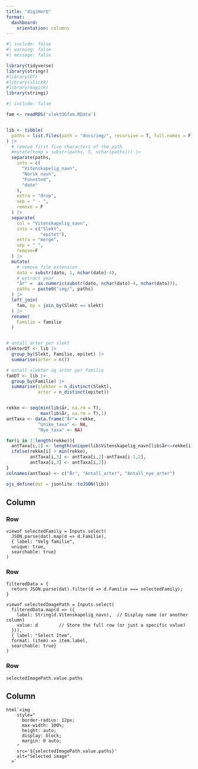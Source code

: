```yaml
---
title: "digiHerb"
format: 
  dashboard:
    orientation: columns
---
```


```r
#| include: false
#| warning: false
#| message: false

library(tidyverse)
library(stringr)
#library(DT)
#library(slickR)
#library(magick)
library(stringi)
```


```r
#| include: false

fam <- readRDS('slektOGfam.RData')


lib <- tibble(
  paths = list.files(path = "docs/img/", recursive = T, full.names = F)
) |>
  # remove first five characters of the path
  #mutate(temp = substr(paths, 5, nchar(paths))) |>
  separate(paths,
    into = c(
      "Vitenskapelig_navn",
      "Norsk navn",
      "Funnsted",
      "dato"
    ),
    extra = "drop",
    sep = " - ",
    remove = F
  ) |>
  separate(
    col = "Vitenskapelig_navn",
    into = c("Slekt", 
             "epitet"),
    extra = "merge",
    sep = " ",
    remove=F
  ) |>
  mutate(
    # remove file extension
    dato = substr(dato, 1, nchar(dato)-4),
    # extract year
    "år" =  as.numeric(substr(dato, nchar(dato)-4, nchar(dato))),
    paths = paste0("img/", paths)
  ) |>
  left_join(
    fam, by = join_by(Slekt == slekt)
  ) |>
  rename(
    Familie = familie
  ) 


# antall arter per slekt
slekterDT <- lib |>
  group_by(Slekt, Familie, epitet) |>
  summarise(arter = n())

# antall slekter og arter per familie
famDT <- lib |>
  group_by(Familie) |>
  summarise(slekter = n_distinct(Slekt),
            arter = n_distinct(epitet))


rekke <- seq(min(lib$år, na.rm = T), 
             max(lib$år, na.rm = T),1)
antTaxa <- data.frame("År"= rekke,
            "Unike_taxa" <- NA,
            "Nye_taxa" <- NA)

for(i in 1:length(rekke)){
  antTaxa[i,2] <- length(unique(lib$Vitenskapelig_navn[lib$år<=rekke[i]]))
  ifelse(rekke[i] > min(rekke),  
         antTaxa[i,3] <- antTaxa[i,2]-antTaxa[i-1,2],
         antTaxa[i,3] <- antTaxa[i,2])
}
colnames(antTaxa) <- c("År", "Antall_arter", "Antall_nye_arter")

ojs_define(dat = jsonlite::toJSON(lib))
```


## Column {width="35%"}

### Row {height="20%"}

```ojs
viewof selectedFamily = Inputs.select(
  JSON.parse(dat).map(d => d.Familie), 
  { label: "Velg familie",
  unique: true,
  searchable: true}
)
```

### Row {height="20%"}


```ojs

filteredData = {
  return JSON.parse(dat).filter(d => d.Familie === selectedFamily);
}

viewof selectedImagePath = Inputs.select(
  filteredData.map(d => ({
    label: String(d.Vitenskapelig_navn),  // Display name (or another column)
    value: d        // Store the full row (or just a specific value)
  })),
  { label: "Select Item",
  format: (item) => item.label,
  searchable: true}
)
```



### Row {height="20%"}
```ojs
selectedImagePath.value.paths
```





## Column {width="65%"}


```ojs
html`<img 
    style="
      border-radius: 12px;
      max-width: 100%;
      height: auto;
      display: block;
      margin: 0 auto;
    "
    src='${selectedImagePath.value.paths}'
    alt="Selected image"
  >`
```

